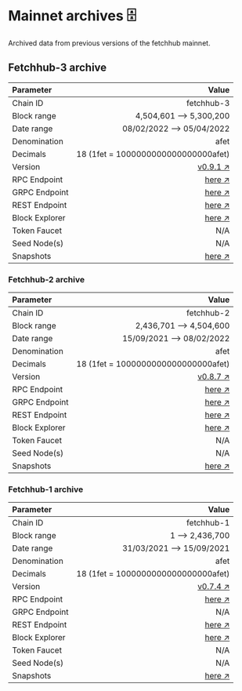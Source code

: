 # Mainnet archives 🗄

Archived data from previous versions of the fetchhub mainnet.

## Fetchhub-3 archive

| Parameter      | Value                                                                                            |
| :------------- | -----------------------------------------------------------------------------------------------: |
| Chain ID       | fetchhub-3                                                                                       |
| Block range    | 4,504,601 --> 5,300,200                                                                          |
| Date range     | 08/02/2022 --> 05/04/2022                                                                        |
| Denomination   | afet                                                                                             |
| Decimals       | 18 (1fet = 1000000000000000000afet)                                                              |
| Version        | [v0.9.1 ↗️](https://github.com/fetchai/fetchd/releases/tag/v0.9.1)                               |
| RPC Endpoint   | [here ↗️](https://rpc-fetchhub3-archive.fetch.ai:443)                                            |
| GRPC Endpoint  | [here ↗️](https://grpc-fetchhub3-archive.fetch.ai:443)                                           |
| REST Endpoint  | [here ↗️](https://rest-fetchhub3-archive.fetch.ai:443)                                           |
| Block Explorer | [here ↗️](https://explore-fetchhub3-archive.fetch.ai)                                            |
| Token Faucet   | N/A                                                                                              |
| Seed Node(s)   | N/A                                                                                              |
| Snapshots      | [here ↗️](https://storage.googleapis.com/fetch-ai-mainnet-snapshots/fetchhub-3-archive.tgz)      |


### Fetchhub-2 archive

| Parameter      | Value                                                                                        |
| :------------- | -------------------------------------------------------------------------------------------: |
| Chain ID       | fetchhub-2                                                                                   |
| Block range    | 2,436,701 --> 4,504,600                                                                      |
| Date range     | 15/09/2021 --> 08/02/2022                                                                    |
| Denomination   | afet                                                                                         |
| Decimals       | 18 (1fet = 1000000000000000000afet)                                                          |
| Version        | [v0.8.7 ↗️](https://github.com/fetchai/fetchd/releases/tag/v0.8.7)                           |
| RPC Endpoint   | [here ↗️](https://rpc-fetchhub2-archive.fetch.ai:443)                                        |
| GRPC Endpoint  | [here ↗️](https://grpc-fetchhub2-archive.fetch.ai:443)                                       |
| REST Endpoint  | [here ↗️](https://rest-fetchhub2-archive.fetch.ai:443)                                       |
| Block Explorer | [here ↗️](https://explore-fetchhub2-archive.fetch.ai)                                        |
| Token Faucet   | N/A                                                                                          |
| Seed Node(s)   | N/A                                                                                          |
| Snapshots      | [here ↗️](https://storage.googleapis.com/fetch-ai-mainnet-snapshots/fetchhub-2-archive.tgz)  |

### Fetchhub-1 archive

| Parameter      | Value                                                                                       |
| :------------- | ------------------------------------------------------------------------------------------: |
| Chain ID       | fetchhub-1                                                                                  |
| Block range    | 1 --> 2,436,700                                                                             |
| Date range     | 31/03/2021 --> 15/09/2021                                                                   |
| Denomination   | afet                                                                                        |
| Decimals       | 18 (1fet = 1000000000000000000afet)                                                         |
| Version        | [v0.7.4 ↗️](https://github.com/fetchai/fetchd/releases/tag/v0.7.4)                          |
| RPC Endpoint   | [here ↗️](https://rpc-fetchhub1-archive.fetch.ai:443)                                       |
| GRPC Endpoint  | N/A                                                                                         |
| REST Endpoint  | [here ↗️](https://rest-fetchhub1-archive.fetch.ai:443)                                      |
| Block Explorer | [here ↗️](https://explore-fetchhub1-archive.fetch.ai)                                       |
| Token Faucet   | N/A                                                                                         |
| Seed Node(s)   | N/A                                                                                         |
| Snapshots      | [here ↗️](https://storage.googleapis.com/fetch-ai-mainnet-snapshots/fetchhub-1-archive.tgz) |

